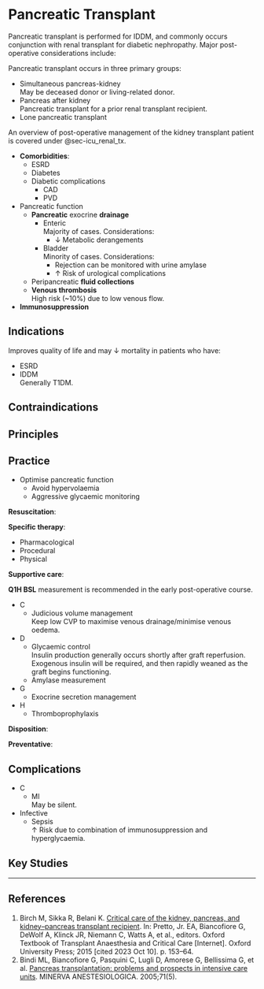 # Pancreatic Transplant {#sec-icu_panc_tx}

Pancreatic transplant is performed for IDDM, and commonly occurs conjunction with renal transplant for diabetic nephropathy. Major post-operative considerations include:

:::column-margin
Pancreatic transplant occurs in three primary groups:

* Simultaneous pancreas-kidney\
May be deceased donor or living-related donor.
* Pancreas after kidney\
Pancreatic transplant for a prior renal transplant recipient.
* Lone pancreatic transplant
:::

:::column-margin
An overview of post-operative management of the kidney transplant patient is covered under @sec-icu_renal_tx.
:::

* **Comorbidities**:
	* ESRD
	* Diabetes
	* Diabetic complications
		* CAD
		* PVD
* Pancreatic function
	* **Pancreatic** exocrine **drainage**
		* Enteric\
		Majority of cases. Considerations:
			* ↓ Metabolic derangements
		* Bladder\
		Minority of cases. Considerations:
			* Rejection can be monitored with urine amylase
			* ↑ Risk of urological complications
	* Peripancreatic **fluid collections**
	* **Venous thrombosis**\
	High risk (~10%) due to low venous flow.
* **Immunosuppression**


## Indications

Improves quality of life and may ↓ mortality in patients who have:

* ESRD
* IDDM\
Generally T1DM.


## Contraindications

## Principles



## Practice

:::priority
* Optimise pancreatic function
	* Avoid hypervolaemia
	* Aggressive glycaemic monitoring
:::

**Resuscitation**:

**Specific therapy**:

* Pharmacological
* Procedural
* Physical

**Supportive care**:

:::column-margin
**Q1H BSL** measurement is recommended in the early post-operative course.
:::

* C
	* Judicious volume management\
	Keep low CVP to maximise venous drainage/minimise venous oedema.
* D
	* Glycaemic control\
	Insulin production generally occurs shortly after graft reperfusion. Exogenous insulin will be required, and then rapidly weaned as the graft begins functioning.
	* Amylase measurement
* G
	* Exocrine secretion management
* H
	* Thromboprophylaxis\


**Disposition**:

**Preventative**:


## Complications

* C
	* MI\
	May be silent.
* Infective
	* Sepsis\
	↑ Risk due to combination of immunosuppression and hyperglycaemia.

## Key Studies


---

## References

1. Birch M, Sikka R, Belani K. [Critical care of the kidney, pancreas, and kidney–pancreas transplant recipient](https://academic.oup.com/book/25118/chapter/189361496). In: Pretto, Jr. EA, Biancofiore G, DeWolf A, Klinck JR, Niemann C, Watts A, et al., editors. Oxford Textbook of Transplant Anaesthesia and Critical Care [Internet]. Oxford University Press; 2015 [cited 2023 Oct 10]. p. 153–64.
1. Bindi ML, Biancofiore G, Pasquini C, Lugli D, Amorese G, Bellissima G, et al. [Pancreas transplantation: problems and prospects in intensive care units](https://www.minervamedica.it/en/journals/minerva-anestesiologica/article.php?cod=R02Y2005N05A0207). MINERVA ANESTESIOLOGICA. 2005;71(5).
